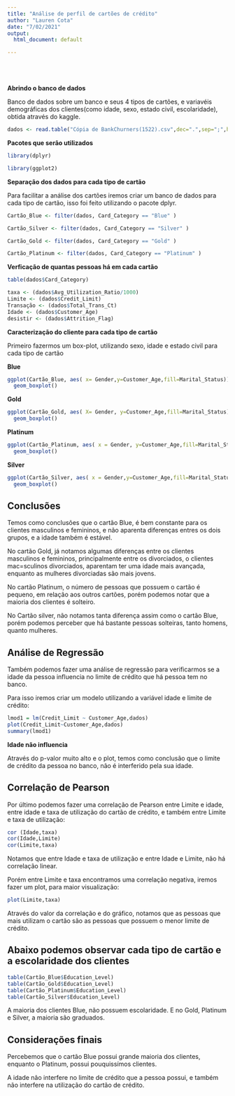 ---
title: "Análise de perfil de cartões de crédito"
author: "Lauren Cota"
date: "7/02/2021"
output:
  html_document: default

---
\
\
\
**Abrindo o banco de dados** 

Banco de dados sobre um banco e seus 4 tipos de cartões, e variavéis demográficas dos clientes(como idade, sexo, estado civil, escolaridade), obtida através do kaggle.  

```{r}

dados <- read.table("Cópia de BankChurners(1522).csv",dec=".",sep=";",header=T)
```

**Pacotes que serão utilizados**

```{r}
library(dplyr)

library(ggplot2)

```

**Separação dos dados para cada tipo de cartão**

Para facilitar a análise dos cartões iremos criar um banco de dados para cada tipo de cartão, isso foi feito utilizando o pacote dplyr.

```{r}
Cartão_Blue <- filter(dados, Card_Category == "Blue" )

Cartão_Silver <- filter(dados, Card_Category == "Silver" )

Cartão_Gold <- filter(dados, Card_Category == "Gold" )

Cartão_Platinum <- filter(dados, Card_Category == "Platinum" )
```

**Verficação de quantas pessoas há em cada cartão**

```{r}
table(dados$Card_Category)

```


```{r,include=FALSE}
taxa <- (dados$Avg_Utilization_Ratio/1000)
Limite <- (dados$Credit_Limit)
Transação <- (dados$Total_Trans_Ct)
Idade <- (dados$Customer_Age)
desistir <- (dados$Attrition_Flag)
```

**Caracterização do cliente para cada tipo de cartão**

Primeiro fazermos um box-plot, utilizando sexo, idade e estado civil para cada tipo de cartão

**Blue**

```{r}
ggplot(Cartão_Blue, aes( x= Gender,y=Customer_Age,fill=Marital_Status)) + 
  geom_boxplot()
```

**Gold**

```{r}
ggplot(Cartão_Gold, aes( X= Gender, y=Customer_Age,fill=Marital_Status)) + 
  geom_boxplot()
```

**Platinum**

```{r}
ggplot(Cartão_Platinum, aes( x = Gender, y=Customer_Age,fill=Marital_Status)) + 
  geom_boxplot()
```

**Silver**

```{r}
ggplot(Cartão_Silver, aes( x = Gender,y=Customer_Age,fill=Marital_Status)) + 
  geom_boxplot()
```



## Conclusões


Temos como conclusões que o cartão Blue, é bem constante para os clientes masculinos e femininos, e não aparenta diferenças entres os dois grupos, e a idade também é estável. 

No cartão Gold, já notamos algumas diferenças entre os clientes masculinos e femininos, principalmente entre os divorciados, o clientes mac=sculinos divorciados, aparentam ter uma idade mais avançada, enquanto as mulheres divorciadas são mais jovens.

No cartão Platinum, o número de pessoas que possuem o cartão é pequeno, em relação aos outros cartões, porém podemos notar que a maioria dos clientes é solteiro.

No Cartão silver, não notamos tanta diferença assim como o cartão Blue, porém podemos perceber que há bastante pessoas solteiras, tanto homens, quanto mulheres.

## Análise de Regressão

Também podemos fazer uma análise de regressão para verificarmos se a idade da pessoa influencia no limite de crédito que há pessoa tem no banco.

Para isso iremos criar um modelo utilizando a variável idade e limite de crédito:

```{r}
lmod1 = lm(Credit_Limit ~ Customer_Age,dados)
plot(Credit_Limit~Customer_Age,dados)
summary(lmod1)
```

**Idade não influencia** 

Através do p-valor muito alto e o plot, temos como conclusão que o limite de crédito da pessoa no banco, não é interferido pela sua idade. 


## Correlação de Pearson

Por último podemos fazer uma correlação de Pearson entre Limite e idade, entre idade e taxa de utilização do cartão de crédito, e também entre Limite e taxa de utilização:

```{r}
cor (Idade,taxa)
cor(Idade,Limite)
cor(Limite,taxa)
```

Notamos que entre Idade e taxa de utilização e entre Idade e Limite, não há correlação linear.

Porém entre Limite e taxa encontramos uma correlação negativa, iremos fazer um plot, para maior visualização:

```{r}
plot(Limite,taxa)
```

Através do valor da correlação e do gráfico, notamos que as pessoas que mais utilizam o cartão são as pessoas que possuem o menor limite de crédito.

## Abaixo podemos observar cada tipo de cartão e a escolaridade dos clientes

```{r}
table(Cartão_Blue$Education_Level)
table(Cartão_Gold$Education_Level)
table(Cartão_Platinum$Education_Level)
table(Cartão_Silver$Education_Level)
```


A maioria dos clientes Blue, não possuem escolaridade. E no Gold, Platinum e Silver, a maioria são graduados.

## Considerações finais

Percebemos que o cartão Blue possui grande maioria dos clientes, enquanto o Platinum, possui pouquissímos clientes. 

A idade não interfere no limite de crédito que a pessoa possui, e também não interfere na utilização do cartão de crédito.


